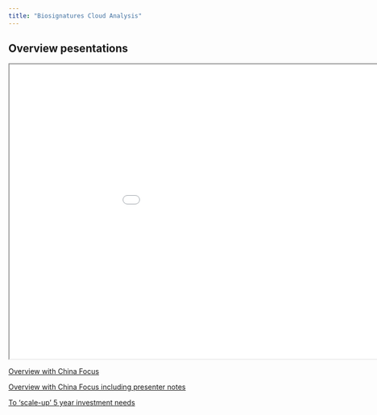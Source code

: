 ```yaml
---
title: "Biosignatures Cloud Analysis"
---
```


## Overview pesentations

<iframe src="embedPresentation.html" width="1050px" height="585px"></iframe>

[Overview with China Focus](BiosignaturesChinaFocus.pdf)

[Overview with China Focus including presenter notes](BiosignaturesChinaFocus.pdf)

[To 'scale-up' 5 year investment needs](BiosignaturesChinaFocus.pdf)
